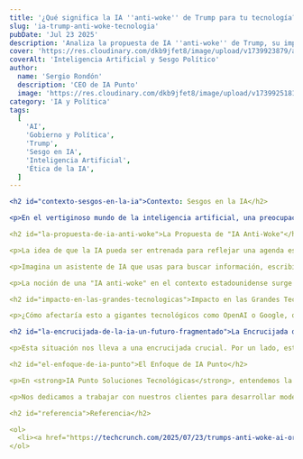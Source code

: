 ```yaml
---
title: '¿Qué significa la IA ''anti-woke'' de Trump para tu tecnología?'
slug: 'ia-trump-anti-woke-tecnologia'
pubDate: 'Jul 23 2025'
description: 'Analiza la propuesta de IA ''anti-woke'' de Trump, su impacto en el entrenamiento de modelos de IA por parte de empresas tecnológicas en EE. UU. y el debate crucial sobre el sesgo ideológico en la inteligencia artificial.'
cover: 'https://res.cloudinary.com/dkb9jfet8/image/upload/v1739923879/ai_bias_c7x3gq.png'
coverAlt: 'Inteligencia Artificial y Sesgo Político'
author:
  name: 'Sergio Rondón'
  description: 'CEO de IA Punto'
  image: 'https://res.cloudinary.com/dkb9jfet8/image/upload/v1739925181/sergio_gdcaeh.png'
category: 'IA y Política'
tags:
  [
    'AI',
    'Gobierno y Política',
    'Trump',
    'Sesgo en IA',
    'Inteligencia Artificial',
    'Ética de la IA',
  ]
---

<h2 id="contexto-sesgos-en-la-ia">Contexto: Sesgos en la IA</h2>

<p>En el vertiginoso mundo de la inteligencia artificial, una preocupación creciente ha captado la atención global: ¿quién controla lo que los modelos de IA aprenden y cómo lo reflejan? Hemos visto ejemplos, como los de DeepSeek o Alibaba, empresas chinas que han desarrollado modelos de IA que, según se ha observado, evitan cuidadosamente temas delicados para su gobierno. Esto ha generado inquietud sobre la censura y los sesgos inherentes en herramientas que usamos día a día.</p>

<h2 id="la-propuesta-de-ia-anti-woke">La Propuesta de "IA Anti-Woke"</h2>

<p>La idea de que la IA pueda ser entrenada para reflejar una agenda específica no es nueva, pero ahora está cobrando una relevancia particular en el panorama político de Estados Unidos. Se está debatiendo la posibilidad de una orden ejecutiva que buscaría moldear cómo las empresas tecnológicas estadounidenses entrenan sus modelos de IA, especialmente para contrarrestar lo que se percibe como sesgos ideológicos o "woke". Pero, ¿qué significa esto realmente y cómo podría transformar el futuro de la inteligencia artificial?</p>

<p>Imagina un asistente de IA que usas para buscar información, escribir textos o generar ideas. Si este asistente está condicionado por un conjunto de valores o una ideología particular, ya sea de un gobierno autoritario o de un movimiento cultural específico, su utilidad y objetividad podrían verse comprometidas. La inteligencia artificial tiene el potencial de ser una herramienta liberadora, pero también una poderosa máquina de propaganda si no se gestiona con ética y transparencia.</p>

<p>La noción de una "IA anti-woke" en el contexto estadounidense surge de la preocupación de que algunos modelos de IA desarrollados en Occidente podrían estar reflejando ciertos sesgos progresistas o "políticamente correctos" en su entrenamiento. La propuesta de una orden ejecutiva buscaría asegurar que los modelos de IA desarrollados en EE. UU. no contengan estos sesgos percibidos, o que incluso promuevan ciertos valores considerados más tradicionales o conservadores. Esto podría significar un cambio drástico en la curación de datos de entrenamiento, en los algoritmos de filtrado y en las directrices éticas para los desarrolladores.</p>

<h2 id="impacto-en-las-grandes-tecnologicas">Impacto en las Grandes Tecnológicas</h2>

<p>¿Cómo afectaría esto a gigantes tecnológicos como OpenAI o Google, que ya invierten miles de millones en la creación de estos modelos? Podrían verse obligados a revisar sus vastos conjuntos de datos para eliminar cualquier contenido que un gobierno considere "sesgado", lo que es una tarea monumental y, a menudo, subjetiva. La definición de "sesgo" es resbaladiza y puede variar enormemente dependiendo de la perspectiva. Lo que para unos es una representación justa de la diversidad, para otros puede ser una imposición ideológica.</p>

<h2 id="la-encrucijada-de-la-ia-un-futuro-fragmentado">La Encrucijada de la IA: Un Futuro Fragmentado</h2>

<p>Esta situación nos lleva a una encrucijada crucial. Por un lado, está la necesidad legítima de proteger la información y evitar la propagación de desinformación o contenidos dañinos. Por otro lado, existe el riesgo de que las políticas gubernamentales, por bien intencionadas que sean, terminen limitando la libertad de expresión, la innovación y la capacidad de la IA para interactuar con una gama diversa de ideas y culturas. Si cada país decide entrenar su IA para reflejar <em>solo</em> sus propios valores, ¿terminaremos con una "fragmentación" de la inteligencia artificial, donde cada modelo vive en su propia burbuja ideológica?</p>

<h2 id="el-enfoque-de-ia-punto">El Enfoque de IA Punto</h2>

<p>En <strong>IA Punto Soluciones Tecnológicas</strong>, entendemos la complejidad de estos desafíos. Nuestra empresa, <strong>IA Punto</strong>, no es HubSpot ni ninguna de las grandes corporaciones mencionadas en debates similares, somos una compañía dedicada a la creación de soluciones de inteligencia artificial que sean robustas, versátiles y, sobre todo, éticas. Sabemos que entrenar un modelo de IA es mucho más que solo alimentarle datos; es infundirle una comprensión del mundo que debe ser lo más equilibrada y objetiva posible.</p>

<p>Nos dedicamos a trabajar con nuestros clientes para desarrollar modelos de IA que sean conscientes de los sesgos inherentes en los datos y que implementen estrategias para mitigarlos, no para reemplazarlos con otros. Creemos firmemente que el futuro de la IA debe construirse sobre los pilares de la transparencia, la equidad y la capacidad de servir a todos, sin importar su origen o sus creencias. Navegar por estas aguas políticas y éticas es un reto, pero en <strong>IA Punto</strong> estamos preparados para ayudar a las empresas a construir sistemas de IA que no solo sean tecnológicamente avanzados, sino también socialmente responsables. La conversación sobre "IA woke" o "anti-woke" es un recordatorio de que la tecnología nunca es neutral; siempre refleja, para bien o para mal, los valores de quienes la crean. Asegurarnos de que esos valores sean los correctos es nuestra misión en <strong>IA Punto</strong>.</p>

<h2 id="referencia">Referencia</h2>

<ol>
  <li><a href="https://techcrunch.com/2025/07/23/trumps-anti-woke-ai-order-could-reshape-how-us-tech-companies-train-their-models/" target="_blank" rel="noopener noreferrer">TechCrunch: La orden de IA "anti-woke" de Trump y su impacto</a></li>
</ol>
```